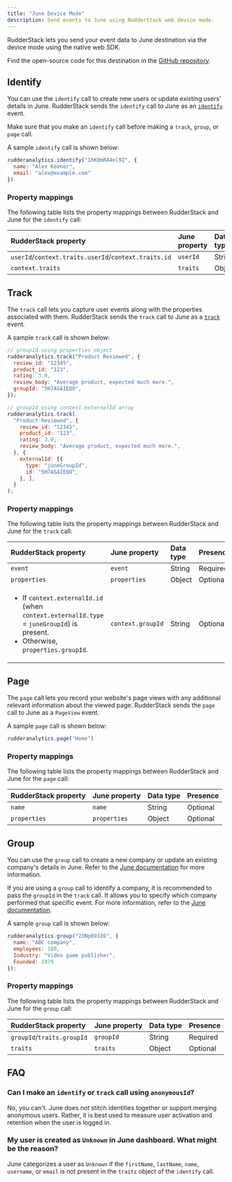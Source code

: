 ```yaml
---
title: "June Device Mode"
description: Send events to June using RudderStack web device mode.
---
```


RudderStack lets you send your event data to June destination via the <Link to="/destinations/rudderstack-connection-modes/#device-mode">device mode</Link> using the native web SDK.

<div class="infoBlock">
Find the open-source code for this destination in the <a href="https://github.com/rudderlabs/rudder-sdk-js/tree/production/src/integrations/June">GitHub repository</a>.
</div>

## Identify

You can use the <Link to="/event-spec/standard-events/identify/">`identify`</Link> call to create new users or update existing users' details in June. RudderStack sends the `identify` call to June as an [`identify`](https://www.june.so/docs/browser) event.

<div class="infoBlock">
Make sure that you make an <code class="inline-code">identify</code> call before making a <code class="inline-code">track</code>, <code class="inline-code">group</code>, or <code class="inline-code">page</code> call.
</div>

A sample `identify` call is shown below:

```javascript
rudderanalytics.identify("1hKOmRA4el9Z", {
  name: "Alex Keener",
  email: "alex@example.com"
})
```

### Property mappings

The following table lists the property mappings between RudderStack and June for the `identify` call:

| RudderStack property   | June property  | Data type | Presence |
| :-------------| :-----------------|:-------------| :-----------------|
| `userId`/`context.traits.userId`/`context.traits.id`       | `userId`        | String | Required |
| `context.traits`              | `traits`      |Object | Optional |


## Track

The <Link to="/event-spec/standard-events/track">`track`</Link> call lets you capture user events along with the properties associated with them. RudderStack sends the `track` call to June as a [`track`](https://www.june.so/docs/browser) event.

A sample `track` call is shown below:

```javascript
// groupId using properties object
rudderanalytics.track("Product Reviewed", {
  review_id: "12345",
  product_id: "123",
  rating: 3.0,
  review_body: "Average product, expected much more.",
  groupId: "5H7ASAIEQO",
});

// groupId using context.externalId array
rudderanalytics.track(
  "Product Reviewed", {
    review_id: "12345",
    product_id: "123",
    rating: 3.0,
    review_body: "Average product, expected much more.",
  }, {
    externalId: [{
      type: "juneGroupId",
      id: "5H7ASAIEQO",
    }, ],
  }
);
```

### Property mappings

The following table lists the property mappings between RudderStack and June for the `track` call:

| RudderStack property   | June property  | Data type | Presence |
| :-------------| :-----------------|:-------------| :-----------------|
| `event`            | `event`      | String | Required |
| `properties`            | `properties`      | Object | Optional |
| <ul><li>If `context.externalId.id` (when `context.externalId.type` = `juneGroupId`) is present.</li><li>Otherwise, `properties.groupId`.</li></ul>  | `context.groupId`    | String | Optional |


## Page
  
The <Link to="/event-spec/standard-events/page">`page`</Link> call lets you record your website's page views with any additional relevant information about the viewed page. RudderStack sends the `page` call to June as a `PageView` event.

A sample `page` call is shown below:

```javascript
rudderanalytics.page("Home")
```

### Property mappings

The following table lists the property mappings between RudderStack and June for the `page` call:

| RudderStack property   | June property  | Data type | Presence |
| :-------------| :-----------------|:-------------| :-----------------|
| `name`            | `name`      | String | Optional |
| `properties`            | `properties`      | Object | Optional |

## Group

You can use the <Link to="/event-spec/standard-events/group/">`group`</Link> call to create a new company or update an existing company's details in June. Refer to the [June documentation](https://www.june.so/docs/) for more information.

<div class="warningBlock">
If you are using a <code class="inline-code">group</code> call to identify a company, it is recommended to pass the <code class="inline-code">groupId</code> in the <code class="inline-code">track</code> call. It allows you to specify which company performed that specific event. For more information, refer to the <a href="https://www.june.so/docs/browser">June documentation</a>.
</div>

A sample `group` call is shown below:

```javascript
rudderanalytics.group("23Np893Z6", {
  name: "ABC company",
  employees: 100,
  Industry: "Video game publisher",
  Founded: 1979
});
```
### Property mappings

The following table lists the property mappings between RudderStack and June for the `group` call:

| RudderStack property   | June property  | Data type | Presence |
| :-------------| :-----------------|:-------------| :-----------------|
| `groupId`/`traits.groupId`            | `groupId`      | String | Required |
| `traits`            | `traits`      | Object | Optional |

## FAQ

### Can I make an `identify` or `track` call using `anonymousId`?

No, you can't. June does not stitch identities together or support merging anonymous users. Rather, it is best used to measure user activation and retention when the user is logged in.

### My user is created as `Unknown` in June dashboard. What might be the reason?

June categorizes a user as `Unknown` if the `firstName`, `lastName`, `name`, `username`, or `email` is not present in the `traits` object of the `identify` call.
